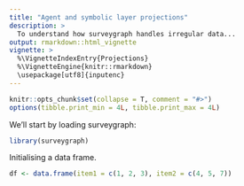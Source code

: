 ```yaml
---
title: "Agent and symbolic layer projections"
description: >
  To understand how surveygraph handles irregular data...
output: rmarkdown::html_vignette
vignette: >
  %\VignetteIndexEntry{Projections}
  %\VignetteEngine{knitr::rmarkdown}
  \usepackage[utf8]{inputenc}
---
```


```r
knitr::opts_chunk$set(collapse = T, comment = "#>")
options(tibble.print_min = 4L, tibble.print_max = 4L)
```

We'll start by loading surveygraph:

```r
library(surveygraph)
```

Initialising a data frame.

```r
df <- data.frame(item1 = c(1, 2, 3), item2 = c(4, 5, 7))
```
